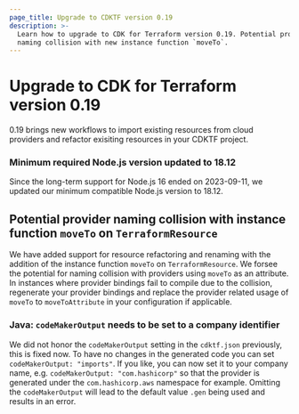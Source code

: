 ```yaml
---
page_title: Upgrade to CDKTF version 0.19
description: >-
  Learn how to upgrade to CDK for Terraform version 0.19. Potential provider
  naming collision with new instance function `moveTo`.
---
```


# Upgrade to CDK for Terraform version 0.19

0.19 brings new workflows to import existing resources from cloud providers and refactor exisiting resources in your CDKTF project.

### Minimum required Node.js version updated to 18.12

Since the long-term support for Node.js 16 ended on 2023-09-11, we updated our minimum compatible Node.js version to 18.12.

## Potential provider naming collision with instance function `moveTo` on `TerraformResource`

We have added support for resource refactoring and renaming with the addition of the instance function `moveTo` on `TerraformResource`. We forsee the potential for naming collision with providers using `moveTo` as an attribute. In instances where provider bindings fail to compile due to the collision, regenerate your provider bindings and replace the provider related usage of `moveTo` to `moveToAttribute` in your configuration if applicable.

### Java: `codeMakerOutput` needs to be set to a company identifier

We did not honor the `codeMakerOutput` setting in the `cdktf.json` previously, this is fixed now.
To have no changes in the generated code you can set `codeMakerOutput: "imports"`.
If you like, you can now set it to your company name, e.g. `codeMakerOutput: "com.hashicorp"` so that the provider is generated under the `com.hashicorp.aws` namespace for example. Omitting the `codeMakerOutput` will lead to the default value `.gen` being used and results in an error.
